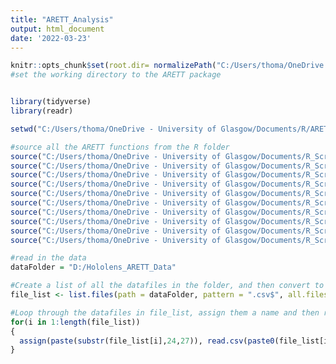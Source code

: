 ```yaml
---
title: "ARETT_Analysis"
output: html_document
date: '2022-03-23'
---
```


```r
knitr::opts_chunk$set(root.dir= normalizePath("C:/Users/thoma/OneDrive - University of Glasgow/Documents/R/ARETT-R-Package-master/R"))
#set the working directory to the ARETT package



```

```r
library(tidyverse)
library(readr)

setwd("C:/Users/thoma/OneDrive - University of Glasgow/Documents/R/ARETT-R-Package-master/R_Scripts/")
```


```r

#source all the ARETT functions from the R folder
source("C:/Users/thoma/OneDrive - University of Glasgow/Documents/R_Scripts/ARETT-R-Package-master/R/calculate_velocity.R")
source("C:/Users/thoma/OneDrive - University of Glasgow/Documents/R_Scripts/ARETT-R-Package-master/R/classify_iaoi.R")
source("C:/Users/thoma/OneDrive - University of Glasgow/Documents/R_Scripts/ARETT-R-Package-master/R/classify_idt.R")
source("C:/Users/thoma/OneDrive - University of Glasgow/Documents/R_Scripts/ARETT-R-Package-master/R/classify_ivt.R")
source("C:/Users/thoma/OneDrive - University of Glasgow/Documents/R_Scripts/ARETT-R-Package-master/R/discard_short_fixations.R")
source("C:/Users/thoma/OneDrive - University of Glasgow/Documents/R_Scripts/ARETT-R-Package-master/R/gap_fill.R")
source("C:/Users/thoma/OneDrive - University of Glasgow/Documents/R_Scripts/ARETT-R-Package-master/R/merge_fixations_iaoi.R")
source("C:/Users/thoma/OneDrive - University of Glasgow/Documents/R_Scripts/ARETT-R-Package-master/R/merge_fixations_idt.R")
source("C:/Users/thoma/OneDrive - University of Glasgow/Documents/R_Scripts/ARETT-R-Package-master/R/merge_fixations_ivt.R")
source("C:/Users/thoma/OneDrive - University of Glasgow/Documents/R_Scripts/ARETT-R-Package-master/R/noise_reduction.R")


```


```r

#read in the data
dataFolder = "D:/Hololens_ARETT_Data"

#Create a list of all the datafiles in the folder, and then convert to a list object - needs full names for the file path
file_list <- list.files(path = dataFolder, pattern = ".csv$", all.files = TRUE, full.names = TRUE, recursive = TRUE)

#Loop through the datafiles in file_list, assign them a name and then read them in
for(i in 1:length(file_list))
{
  assign(paste(substr(file_list[i],24,27)), read.csv(paste0(file_list[i])))
}

```

